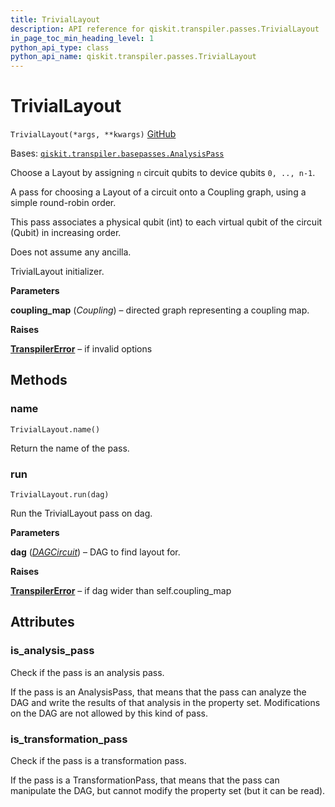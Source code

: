 ```yaml
---
title: TrivialLayout
description: API reference for qiskit.transpiler.passes.TrivialLayout
in_page_toc_min_heading_level: 1
python_api_type: class
python_api_name: qiskit.transpiler.passes.TrivialLayout
---
```


# TrivialLayout

<span id="qiskit.transpiler.passes.TrivialLayout" />

`TrivialLayout(*args, **kwargs)` [GitHub](https://github.com/qiskit/qiskit/tree/stable/0.21/qiskit/transpiler/passes/layout/trivial_layout.py "view source code")

Bases: [`qiskit.transpiler.basepasses.AnalysisPass`](qiskit.transpiler.AnalysisPass "qiskit.transpiler.basepasses.AnalysisPass")

Choose a Layout by assigning `n` circuit qubits to device qubits `0, .., n-1`.

A pass for choosing a Layout of a circuit onto a Coupling graph, using a simple round-robin order.

This pass associates a physical qubit (int) to each virtual qubit of the circuit (Qubit) in increasing order.

Does not assume any ancilla.

TrivialLayout initializer.

**Parameters**

**coupling\_map** (*Coupling*) – directed graph representing a coupling map.

**Raises**

[**TranspilerError**](qiskit.transpiler.TranspilerError "qiskit.transpiler.TranspilerError") – if invalid options

## Methods

### name

<span id="qiskit.transpiler.passes.TrivialLayout.name" />

`TrivialLayout.name()`

Return the name of the pass.

### run

<span id="qiskit.transpiler.passes.TrivialLayout.run" />

`TrivialLayout.run(dag)`

Run the TrivialLayout pass on dag.

**Parameters**

**dag** ([*DAGCircuit*](qiskit.dagcircuit.DAGCircuit "qiskit.dagcircuit.DAGCircuit")) – DAG to find layout for.

**Raises**

[**TranspilerError**](qiskit.transpiler.TranspilerError "qiskit.transpiler.TranspilerError") – if dag wider than self.coupling\_map

## Attributes

<span id="qiskit.transpiler.passes.TrivialLayout.is_analysis_pass" />

### is\_analysis\_pass

Check if the pass is an analysis pass.

If the pass is an AnalysisPass, that means that the pass can analyze the DAG and write the results of that analysis in the property set. Modifications on the DAG are not allowed by this kind of pass.

<span id="qiskit.transpiler.passes.TrivialLayout.is_transformation_pass" />

### is\_transformation\_pass

Check if the pass is a transformation pass.

If the pass is a TransformationPass, that means that the pass can manipulate the DAG, but cannot modify the property set (but it can be read).

